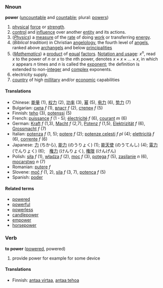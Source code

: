 ===Nnoun===
'''power''' ([[uncountable]] and [[countable]]; plural: [[powers]])

# [[physical]] [[force]] or [[strength]].
# [[control]] and [[influence]] over another [[entity]] and its actions.
# (''[[Physics]]'') a [[measure]] of the [[rate]] of doing [[work]] or transferring [[energy]].
# (''Biblical tradition'')  in Christian [[angelology]], the fourth level of [[angel]]s, ranked above [[archangel]]s and below [[principality|principalities]]
# (''[[Mathematics]]'') a [[product]] of [[equal]] [[factor]]s.  [[Notation and usage]]: <math> x^n </math>, read <math>x</math> to the power of <math>n</math> or <math>x</math> to the <math>n</math>th power, denotes <math> x \times x \times ... \times x</math>, in which <math>x</math> appears <math>n</math> times and <math>n</math> is called the [[exponent]]; the definition is extended to non-[[integer]] and [[complex]] exponents.
# electricity supply.
# [[country]] of high [[millitary]] and/or [[economic]] capabilities

====Translations====
*Chinese: [[能量]] (1), [[权力]] (2), [[功率]] (3), [[幂]] (5), [[电力]] (6), [[势力]] (7)
*Bulgarian: [[сила]] ''f'' (1), [[власт]] ''f'' (2), [[степен]] ''f'' (5)
*Finnish: [[teho]] (3), [[potenssi]] (5)
*French: [[puissance]] ''f'' (1 - 5); [[électricité]] ''f'' (6), [[courant]] ''m'' (6)
*German: [[Kraft]] ''f'' (1,3), [[Macht]] ''f'' (2,7), [[Potenz]] ''f'' (1,5), [[Elektrizität]] ''f'' (6), [[Grossmacht]] ''f'' (7)
*Italian: [[potenza]] ''f'' (1, 5); [[potere]] ''f'' (2); [[potenze celesti]] ''f pl'' (4); [[elettricità]] ''f'' (6), [[corrente]] ''f'' (6)
*Japanese: [[力]] (ちから), [[能力]] (のうりょく) (1); [[能天使]] (のうてんし) (4); [[電力]] (でんりょく) (6);　[[権力]] (けんりょく), [[権限]] (けんげん)
*Polish: [[siła]] ''f'' (1), [[władza]] ''f'' (2), [[moc]] ''f'' (3), [[potęga]] ''f'' (5), [[zasilanie]] ''n'' (6), [[mocarstwo]] ''n'' (7)
*Romanian: [[putere]] ''f''
*Slovene: [[moč]] ''f'' (1, 2), [[sila]] ''f'' (3, 7), [[potenca]] ''f'' (5)
*Spanish: [[poder]]

====Related terms====
*[[powered]]
*[[powerful]]
*[[powerless]]
*[[candlepower]]
*[[empower]]
*[[horsepower]]

===Verb===
'''to power''' ([[powered]], powered)
#provide power for example for some device

====Translations====
*Finnish: [[antaa virtaa]], [[antaa tehoa]]